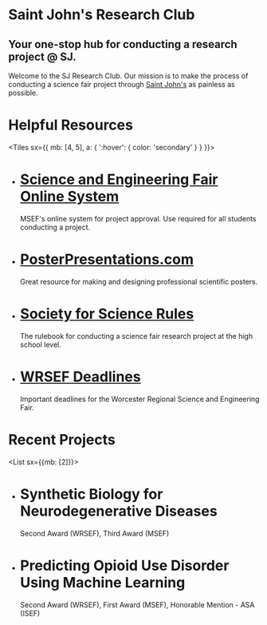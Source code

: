 
<Banner>

# Saint John's Research Club

## Your one-stop hub for conducting a research project @ SJ.

Welcome to the SJ Research Club. Our mission is to make the process of conducting a science fair project through [Saint John's](https://www.stjohnshigh.org) as painless as possible.

</Banner>

# Helpful Resources

<Tiles sx={{ mb: [4, 5], a: {
  ':hover': {
    color: 'secondary'
  }
} }}>

- # [Science and Engineering Fair Online System]
  MSEF's online system for project approval. Use required for all students conducting a project.
- # [PosterPresentations.com]
  Great resource for making and designing professional scientific posters.
- # [Society for Science Rules](https://student.societyforscience.org/international-rules-pre-college-science-research)
  The rulebook for conducting a science fair research project at the high school level.
- # [WRSEF Deadlines](http://wrsef.org/high-school-fair/Default.aspx)
  Important deadlines for the Worcester Regional Science and Engineering Fair.

[science and engineering fair online system]: https://www.massscifair.com/sefos/
[posterpresentations.com]: https://posterpresentations.com/

</Tiles>

# Recent Projects

<List sx={{mb: [2]}}>

- # Synthetic Biology for Neurodegenerative Diseases
  Second Award (WRSEF), Third Award (MSEF)
- # Predicting Opioid Use Disorder Using Machine Learning
  Second Award (WRSEF), First Award (MSEF), Honorable Mention - ASA (ISEF)

</List>
